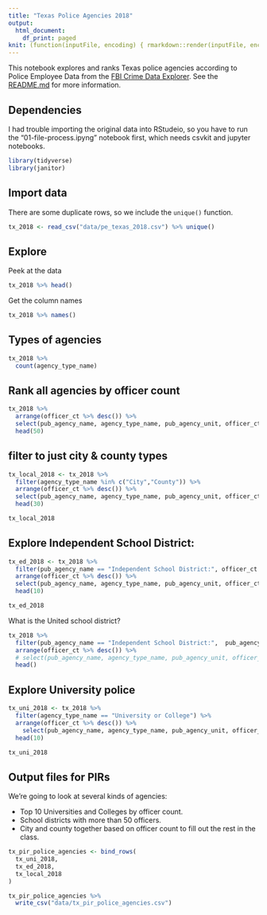 ```yaml
---
title: "Texas Police Agencies 2018"
output:
  html_document:
    df_print: paged
knit: (function(inputFile, encoding) { rmarkdown::render(inputFile, encoding = encoding, output_dir = "docs") })
---
```


This notebook explores and ranks Texas police agencies according to Police Employee Data from the [FBI Crime Data Explorer](https://crime-data-explorer.fr.cloud.gov/downloads-and-docs). See the [README.md](https://github.com/utdata/rwd-police-agencies) for more information.

## Dependencies

I had trouble importing the original data into RStudeio, so you have to run the "01-file-process.ipyng" notebook first, which needs csvkit and jupyter notebooks.


```r
library(tidyverse)
library(janitor)
```

## Import data

There are some duplicate rows, so we include the `unique()` function.

```r
tx_2018 <- read_csv("data/pe_texas_2018.csv") %>% unique()
```


## Explore

Peek at the data

```r
tx_2018 %>% head()
```

Get the column names

```r
tx_2018 %>% names()
```

## Types of agencies

```r
tx_2018 %>% 
  count(agency_type_name)
```

## Rank all agencies by officer count

```r
tx_2018 %>% 
  arrange(officer_ct %>% desc()) %>% 
  select(pub_agency_name, agency_type_name, pub_agency_unit, officer_ct) %>% 
  head(50)
```

## filter to just city & county types

```r
tx_local_2018 <- tx_2018 %>% 
  filter(agency_type_name %in% c("City","County")) %>% 
  arrange(officer_ct %>% desc()) %>% 
  select(pub_agency_name, agency_type_name, pub_agency_unit, officer_ct) %>% 
  head(30)

tx_local_2018
```



## Explore Independent School District:

```r
tx_ed_2018 <- tx_2018 %>% 
  filter(pub_agency_name == "Independent School District:", officer_ct > 50) %>% 
  arrange(officer_ct %>% desc()) %>% 
  select(pub_agency_name, agency_type_name, pub_agency_unit, officer_ct) %>% 
  head(10)

tx_ed_2018
```

What is the United school district?

```r
tx_2018 %>% 
  filter(pub_agency_name == "Independent School District:",  pub_agency_unit == "United") %>% 
  arrange(officer_ct %>% desc()) %>% 
  # select(pub_agency_name, agency_type_name, pub_agency_unit, officer_ct) %>% 
  head()

```


## Explore University police

```r
tx_uni_2018 <- tx_2018 %>% 
  filter(agency_type_name == "University or College") %>% 
  arrange(officer_ct %>% desc()) %>% 
    select(pub_agency_name, agency_type_name, pub_agency_unit, officer_ct) %>% 
  head(10)

tx_uni_2018
```

## Output files for PIRs

We're going to look at several kinds of agencies:

- Top 10 Universities and Colleges by officer count.
- School districts with more than 50 officers.
- City and county together based on officer count to fill out the rest in the class.

```r
tx_pir_police_agencies <- bind_rows(
  tx_uni_2018,
  tx_ed_2018,
  tx_local_2018
)

tx_pir_police_agencies %>% 
  write_csv("data/tx_pir_police_agencies.csv")
```

